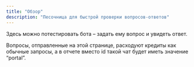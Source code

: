 ```yaml
---
title: "Обзор"
description: "Песочница для быстрой проверки вопросов-ответов"
---
```


Здесь можно потестировать бота – задать ему вопрос и увидеть ответ.

Вопросы, отправленные на этой странице, расходуют кредиты как обычные запросы, а в отчете вместо id такой чат будет иметь значение “portal”.
